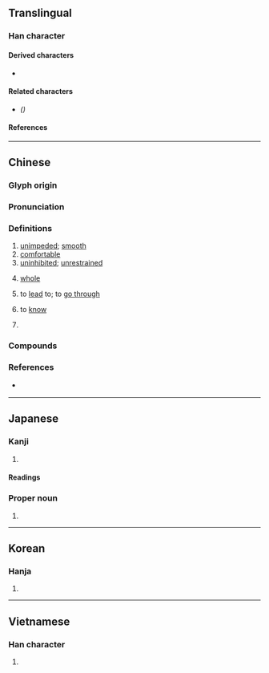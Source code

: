 {{also|畅}}
{{character info}}
==Translingual==

===Han character===
{{Han char|rn=72|rad=日|as=10|sn=14|four=56027|canj=LLAMH|ids=⿰申昜}}

====Derived characters====
* {{l|mul|[[𦿄]], [[𡒮]]}}

====Related characters====
* {{l|mul|[[畅]]}} ''({{w|Simplified Chinese}})''

====References====
{{Han ref|kx=0498.490|dkj=14095|dj=0867.270|hdz=21529.100|uh=66A2}}

----

==Chinese==
{{zh-forms|s=畅|alt=昶,𣈱}}

===Glyph origin===
{{Han etym}}

===Pronunciation===
{{zh-pron
|m=chàng
|m-s=
|c=coeng3
|c-t=
|g=
|h=pfs=
|j=
|mb=tio̿ng
|md=tuóng
|mn=qz,tw,xm:thiòng/zz:thiàng/zz:chhióng
|mn-t=tiang3/tang3
|mn-t_note=tang3 - Chaozhou-specific meanings
|w=
|x=
|mc=y
|oc=y
|cat=a,mn:v,pn
}}

===Definitions===
{{zh-hanzi}}

# [[unimpeded]]; [[smooth]]
# [[comfortable]]
# [[uninhibited]]; [[unrestrained]]
# {{lb|zh|Teochew}} [[whole]]
# {{lb|zh|Teochew}} to [[lead]] to; to [[go through]]
# {{lb|zh|Teochew}} to [[know]]
# {{surname|zh}}

===Compounds===
{{zh-der|流暢|暢銷|暢通|暢想|暢快|通暢|順暢|舒暢|暢遊|暢銷書|暢所欲言|充暢|寬暢|怨暢|不暢|和暢|暢懷|暢好|暢遂|暢然|暢意|暢飲|暢行|暢談|暢旺|明暢|暢事|暢達|敷暢|歡暢|朗暢|暢洽|條暢|暢行無阻|暢寄|暢通無阻|暢敘|暢月|暢茂|曉暢|放意暢懷|酣暢淋漓|貨暢其流|開暢|酣暢}}

===References===
* {{qualifier|Min Nan}} {{thcwd|10568}}

----

==Japanese==

===Kanji===
{{ja-kanji|grade=|rs=日10}}

# {{rfdef|ja|sort=日10}}

====Readings====
{{ja-readings
|goon=ちょう
|kanon=ちょう
|kun=とお-る, のび-る
}}

===Proper noun===
{{ja-pos|proper|とおる}}

# {{given name|ja|male|sort=とおる}}

----

==Korean==

===Hanja===
{{ko-hanja|hangeul=창|eumhun=|rv=chang|mr=ch'ang|y=chang}}

# {{rfdef|ko|sort=日10}}

----

==Vietnamese==

===Han character===
{{vi-readings|rs=日10|reading=sướng}}

# {{han tu form of|sướng|[[happy]]; [[elated]]}}
